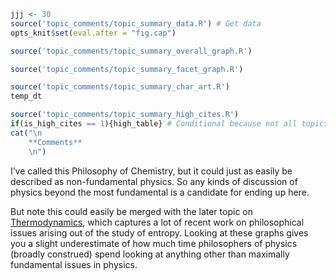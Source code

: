 ```r
jjj <- 30
source('topic_comments/topic_summary_data.R') # Get data
opts_knit$set(eval.after = "fig.cap")
```

```r
source('topic_comments/topic_summary_overall_graph.R')
```

```r

source('topic_comments/topic_summary_facet_graph.R')
```

```r

source('topic_comments/topic_summary_char_art.R')
temp_dt
```

```r
source('topic_comments/topic_summary_high_cites.R')
if(is_high_cites == 1){high_table} # Conditional because not all topics have high cites
cat("\n
	**Comments**
	\n")
```

I've called this Philosophy of Chemistry, but it could just as easily be described as non-fundamental physics. So any kinds of discussion of physics beyond the most fundamental is a candidate for ending up here.

But note this could easily be merged with the later topic on [Thermodynamics](#topic73), which captures a lot of recent work on philosophical issues arising out of the study of entropy. Looking at these graphs gives you a slight underestimate of how much time philosophers of physics (broadly construed) spend looking at anything other than maximally fundamental issues in physics. 